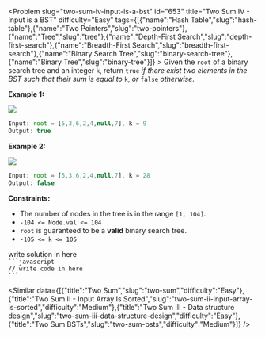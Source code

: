 
<Problem slug="two-sum-iv-input-is-a-bst" id="653" title="Two Sum IV - Input is a BST" difficulty="Easy" tags={[{"name":"Hash Table","slug":"hash-table"},{"name":"Two Pointers","slug":"two-pointers"},{"name":"Tree","slug":"tree"},{"name":"Depth-First Search","slug":"depth-first-search"},{"name":"Breadth-First Search","slug":"breadth-first-search"},{"name":"Binary Search Tree","slug":"binary-search-tree"},{"name":"Binary Tree","slug":"binary-tree"}]} >
    Given the `root` of a binary search tree and an integer `k`, return `true` _if there exist two elements in the BST such that their sum is equal to_ `k`, _or_ `false` _otherwise_.

**Example 1:**

![](https://assets.leetcode.com/uploads/2020/09/21/sum_tree_1.jpg)
```javascript 
Input: root = [5,3,6,2,4,null,7], k = 9
Output: true
```

**Example 2:**

![](https://assets.leetcode.com/uploads/2020/09/21/sum_tree_2.jpg)
```javascript 
Input: root = [5,3,6,2,4,null,7], k = 28
Output: false
```

**Constraints:**

*   The number of nodes in the tree is in the range `[1, 104]`.
*   `-104 <= Node.val <= 104`
*   `root` is guaranteed to be a **valid** binary search tree.
*   `-105 <= k <= 105`
</Problem >

<Solution>
write solution in here
</Solution>

<Code>
```javascript
// write code in here
```
</Code>

<Similar data={[{"title":"Two Sum","slug":"two-sum","difficulty":"Easy"},{"title":"Two Sum II - Input Array Is Sorted","slug":"two-sum-ii-input-array-is-sorted","difficulty":"Medium"},{"title":"Two Sum III - Data structure design","slug":"two-sum-iii-data-structure-design","difficulty":"Easy"},{"title":"Two Sum BSTs","slug":"two-sum-bsts","difficulty":"Medium"}]} />
